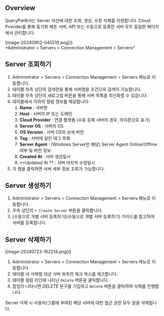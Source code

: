 
## Overview

QueryPie에서는 Server 자산에 대한 조회, 생성, 수정 삭제를 지원합니다. Cloud Provider를 통해 동기화 해온 서버, API 또는 수동으로 등록한 서버 모두 동일한 페이지에서 관리합니다.
<p align="center">
<div>[image-20240902-045519.png]()</div>
*Administrator &gt; Servers &gt; Connection Management &gt; Servers*
</p>

## Server 조회하기

1. Administrator &gt; Servers &gt; Connection Management &gt; Servers 메뉴로 이동합니다.
2. 테이블 좌측 상단의 검색란을 통해 서버명을 조건으로 검색이 가능합니다.
3. 테이블 우측 상단의 새로고침 버튼을 통해 서버 목록을 최신화할 수 있습니다.
4. 테이블에서 이하의 컬럼 정보를 제공합니다:
    1.  **Name**  : 서버명
    2.  **Host**  : 서버의 IP 또는 도메인
    3.  **Cloud Provider**  : 연결 플랫폼 (수동 등록 서버의 경우, 하이픈으로 표기)
    4.  **Server OS**  : 서버의 OS
    5.  **OS Version**  : 서버 OS의 상세 버전
    6.  **Tag**  : 서버에 달린 태그 목록
    7.  **Server Agent**  : (Windows Server만 해당) Server Agent Online/Offline 여부 및 버전 정보
    8.  **Created At**  : 서버 생성일시
    9.  **Updated At ** : 서버 마지막 수정일시
5. 각 행을 클릭하면 서버 세부 정보 조회가 가능합니다.


## Server 생성하기

1. Administrator &gt; Servers &gt; Connection Management &gt; Servers 메뉴로 이동합니다.
2. 우측 상단의 `+ Create Server` 버튼을 클릭합니다.
3. [수동으로 개별 서버 등록하기](수동으로 개별 서버 등록하기) 가이드를 참고하여 서버를 등록합니다.


## Server 삭제하기

<p align="center">
<div>[image-20240723-162214.png]()</div>
</p>

1. Administrator &gt; Servers &gt; Connection Management &gt; Servers 메뉴로 이동합니다.
2. 테이블 내 삭제할 대상 서버 좌측의 체크 박스를 체크합니다.
3. 테이블 컬럼 라인에 나타난 `Delete` 버튼을 클릭합니다.
4. 팝업이 나타나면  *DELETE*  문구를 기입하고 `Delete` 버튼을 클릭하여 삭제를 진행합니다.

<Callout type="important">
Server 삭제 시 사용자/그룹에 부여된 해당 서버에 대한 접근 권한 모두 일괄 삭제됩니다.
</Callout>
